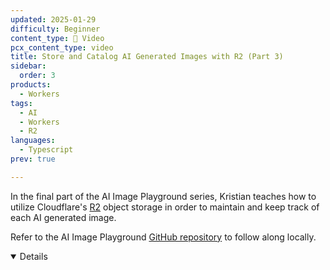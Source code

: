 ```yaml
---
updated: 2025-01-29
difficulty: Beginner
content_type: 🎥 Video
pcx_content_type: video
title: Store and Catalog AI Generated Images with R2 (Part 3)
sidebar:
  order: 3
products:
  - Workers
tags:
  - AI
  - Workers
  - R2
languages:
  - Typescript
prev: true

---
```



In the final part of the AI Image Playground series, Kristian teaches how to utilize Cloudflare's [R2](/r2) object storage in order to maintain and keep track of each AI generated image.

<Stream videoId="86488269da24984c76fb10f69f4abb44" videoTitle="Store and Catalog AI Generated Images (Part 3)" thumbnailTimeOrURL="2.5s" moreVideosLink="false" />

Refer to the AI Image Playground [GitHub repository](https://github.com/kristianfreeman/workers-ai-image-playground) to follow along locally.

<Details header="Video series" open>

<DirectoryListing folder="workers-ai/tutorials/image-generation-playground" />

</Details>